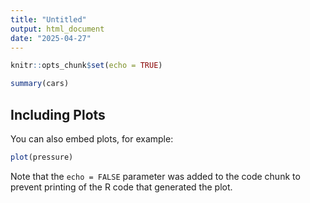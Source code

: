 ```yaml
---
title: "Untitled"
output: html_document
date: "2025-04-27"
---
```


```r
knitr::opts_chunk$set(echo = TRUE)
```

\begin{equation*}
  Y = 
  \begin{pmatrix}
    (m_1 + m_2 + m_3 + m_4) & 0 & 0 \\
    0 & m_2 \cfrac{m_1 + m_2}{m_1} & \cfrac{m_2 m_3}{m_1} & \cfrac{m_2 m_4}{m_1} \\
    0 & \cfrac{m_3 m_2}{m_1} & m_3 \cfrac{m_1 + m_3}{m_1} & \cfrac{m_3 m_4}{m_1} \\
    0 & \cfrac{m_4 m_2}{m_1} & \cfrac{m_4 m_3}{m_1} & m_4 \cfrac{m_1 + m_4}{m_1}
  \end{pmatrix}
\end{equation*}

```r
summary(cars)
```

## Including Plots

You can also embed plots, for example:

```r
plot(pressure)
```

Note that the `echo = FALSE` parameter was added to the code chunk to prevent printing of the R code that generated the plot.
